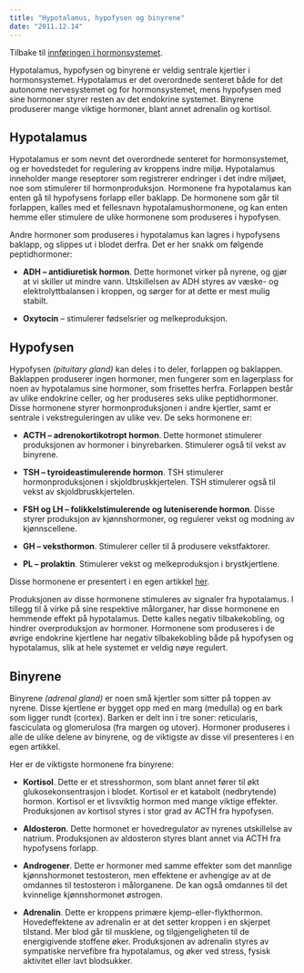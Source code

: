 ```yaml
---
title: "Hypotalamus, hypofysen og binyrene"
date: "2011.12.14"
---
```


Tilbake til [innføringen i hormonsystemet](../../hormonsystemet.qmd).

Hypotalamus, hypofysen og binyrene er veldig sentrale kjertler i hormonsystemet. Hypotalamus er det overordnede senteret både for det autonome nervesystemet og for hormonsystemet, mens hypofysen med sine hormoner styrer resten av det endokrine systemet. Binyrene produserer mange viktige hormoner, blant annet adrenalin og kortisol.

## Hypotalamus

Hypotalamus er som nevnt det overordnede senteret for hormonsystemet, og er hovedstedet for regulering av kroppens indre miljø. Hypotalamus inneholder mange reseptorer som registrerer endringer i det indre miljøet, noe som stimulerer til hormonproduksjon. Hormonene fra hypotalamus kan enten gå til hypofysens forlapp eller baklapp. De hormonene som går til forlappen, kalles med et fellesnavn hypotalamushormonene, og kan enten hemme eller stimulere de ulike hormonene som produseres i hypofysen.

Andre hormoner som produseres i hypotalamus kan lagres i hypofysens baklapp, og slippes ut i blodet derfra. Det er her snakk om følgende peptidhormoner:

-   **ADH – antidiuretisk hormon**. Dette hormonet virker på nyrene, og gjør at vi skiller ut mindre vann. Utskillelsen av ADH styres av væske- og elektrolyttbalansen i kroppen, og sørger for at dette er mest mulig stabilt.

-   **Oxytocin** – stimulerer fødselsrier og melkeproduksjon.

## Hypofysen

Hypofysen *(pituitary gland)* kan deles i to deler, forlappen og baklappen. Baklappen produserer ingen hormoner, men fungerer som en lagerplass for noen av hypotalamus sine hormoner, som frisettes herfra. Forlappen består av ulike endokrine celler, og her produseres seks ulike peptidhormoner. Disse hormonene styrer hormonproduksjonen i andre kjertler, samt er sentrale i vekstreguleringen av ulike vev. De seks hormonene er:

-   **ACTH – adrenokortikotropt hormon**. Dette hormonet stimulerer produksjonen av hormoner i binyrebarken. Stimulerer også til vekst av binyrene.

-   **TSH – tyroideastimulerende hormon**. TSH stimulerer hormonproduksjonen i skjoldbruskkjertelen. TSH stimulerer også til vekst av skjoldbruskkjertelen.

-   **FSH og LH – folikkelstimulerende og luteniserende hormon**. Disse styrer produksjon av kjønnshormoner, og regulerer vekst og modning av kjønnscellene.

-   **GH – veksthormon**. Stimulerer celler til å produsere vekstfaktorer.

-   **PL – prolaktin**. Stimulerer vekst og melkeproduksjon i brystkjertlene.

Disse hormonene er presentert i en egen artikkel [her](hypofysehormonene.qmd).

Produksjonen av disse hormonene stimuleres av signaler fra hypotalamus. I tillegg til å virke på sine respektive målorganer, har disse hormonene en hemmende effekt på hypotalamus. Dette kalles negativ tilbakekobling, og hindrer overproduksjon av hormoner. Hormonene som produseres i de øvrige endokrine kjertlene har negativ tilbakekobling både på hypofysen og hypotalamus, slik at hele systemet er veldig nøye regulert.

## Binyrene

Binyrene *(adrenal gland)* er noen små kjertler som sitter på toppen av nyrene. Disse kjertlene er bygget opp med en marg (medulla) og en bark som ligger rundt (cortex). Barken er delt inn i tre soner: reticularis, fasciculata og glomerulosa (fra margen og utover). Hormoner produseres i alle de ulike delene av binyrene, og de viktigste av disse vil presenteres i en egen artikkel.

Her er de viktigste hormonene fra binyrene:

-   **Kortisol**. Dette er et stresshormon, som blant annet fører til økt glukosekonsentrasjon i blodet. Kortisol er et katabolt (nedbrytende) hormon. Kortisol er et livsviktig hormon med mange viktige effekter. Produksjonen av kortisol styres i stor grad av ACTH fra hypofysen.

-   **Aldosteron**. Dette hormonet er hovedregulator av nyrenes utskillelse av natrium. Produksjonen av aldosteron styres blant annet via ACTH fra hypofysens forlapp.

-   **Androgener**. Dette er hormoner med samme effekter som det mannlige kjønnshormonet testosteron, men effektene er avhengige av at de omdannes til testosteron i målorganene. De kan også omdannes til det kvinnelige kjønnshormonet østrogen.

-   **Adrenalin**. Dette er kroppens primære kjemp-eller-flykthormon. Hovedeffektene av adrenalin er at det setter kroppen i en skjerpet tilstand. Mer blod går til musklene, og tilgjengeligheten til de energigivende stoffene øker. Produksjonen av adrenalin styres av sympatiske nervefibre fra hypotalamus, og øker ved stress, fysisk aktivitet eller lavt blodsukker.
